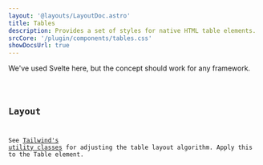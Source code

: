 ```yaml
---
layout: '@layouts/LayoutDoc.astro'
title: Tables
description: Provides a set of styles for native HTML table elements.
srcCore: '/plugin/components/tables.css'
showDocsUrl: true
---
```




<Preview client:load>
    <Fragment slot="preview"><Example client:load /></Fragment>
    <Fragment slot="code">
        We've used Svelte here, but the concept should work for any framework.
        <Code code={ExampleRaw} lang="ts" class="mt-4" />
    </Fragment>
</Preview>

## Layout

See [Tailwind's utility classes](https://tailwindcss.com/docs/table-layou) for adjusting the table layout algorithm. Apply this to the Table element.